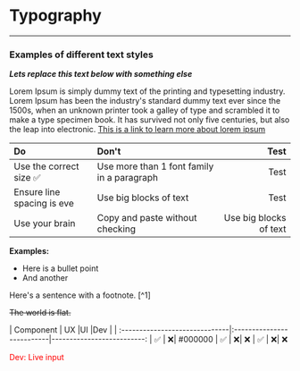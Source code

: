 
<Meta title="Design System/Typography" component={Text}/>

# **Typography**
---

### Examples of different text styles

**_Lets replace this text below with something else_**

Lorem Ipsum is simply dummy text of the printing and typesetting industry. Lorem Ipsum has been the industry's standard dummy text ever since the 1500s, when an unknown printer took a galley of type and scrambled it to make a type specimen book. It has survived not only five centuries, but also the leap into electronic. [This is a link to learn more about lorem ipsum](https://www.lipsum.com/)


<!-- This is how you write a table in MD (Markdown) -->
| Do                            | Don't                     |Test                     |
| :------------------------------|:--------------------------|--------------------------:
| Use the correct size ✅         | Use more than 1 font family in a paragraph| Test
| Ensure line spacing is eve    | Use big blocks of text | Test
| Use your brain                | Copy and paste without checking | Use big blocks of text

**Examples:**

- Here is a bullet point
- And another

Here's a sentence with a footnote. [^1]

~~The world is flat.~~

<!-- This is how you write a table in MD (Markdown) -->
| Component                            | UX                    |UI                     |Dev                     |
| :------------------------------|:--------------------------|--------------------------:
|  ✅         | ❌| #000000
|  ✅         | ❌| ❌
|  ✅         | ❌| ❌

<font color='red'>Dev: Live input</font>

